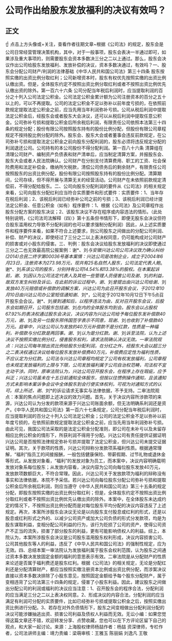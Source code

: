 # 公司作出给股东发放福利的决议有效吗？
## 正文
☝ 点击上方头像或+关注，查看作者往期文章~根据《公司法》的规定，股东会是公司日常经营管理决策机构，其中，对于一般事项，股东会表决一半通过即可，如果涉及重大事项的，则需要股东会资本多数决三分之二以上通过。那么，股东会决议作出公司给股东发放福利、发放补偿的决议，资本多数决通过，有效吗？一、股东会分配公司财产/利润的法律基础《中华人民共和国公司法》第三十四条 股东按照实缴的出资比例分取红利；公司新增资本时，股东有权优先按照实缴的出资比例认缴出资。但是，全体股东约定不按照出资比例分取红利或者不按照出资比例优先认缴出资的除外。第一百六十六条 公司分配当年税后利润时，应当提取利润的百分之十列入公司法定公积金。公司法定公积金累计额为公司注册资本的百分之五十以上的，可以不再提取。公司的法定公积金不足以弥补以前年度亏损的，在依照前款规定提取法定公积金之前，应当先用当年利润弥补亏损。公司从税后利润中提取法定公积金后，经股东会或者股东大会决议，还可以从税后利润中提取任意公积金。公司弥补亏损和提取公积金后所余税后利润，有限责任公司依照本法第三十四条的规定分配；股份有限公司按照股东持有的股份比例分配，但股份有限公司章程规定不按持股比例分配的除外。股东会、股东大会或者董事会违反前款规定，在公司弥补亏损和提取法定公积金之前向股东分配利润的，股东必须将违反规定分配的利润退还公司。公司持有的本公司股份不得分配利润。第一百八十六条 清算组在清理公司财产、编制资产负债表和财产清单后，应当制定清算方案，并报股东会、股东大会或者人民法院确认。公司财产在分别支付清算费用、职工的工资、社会保险费用和法定补偿金，缴纳所欠税款，清偿公司债务后的剩余财产，有限责任公司按照股东的出资比例分配，股份有限公司按照股东持有的股份比例分配。清算期间，公司存续，但不得开展与清算无关的经营活动。公司财产在未依照前款规定清偿前，不得分配给股东。二、公司向股东分配利润的要件从《公司法》的相关规定来看，公司向股东分配红利应当符合实质要件和形式要件：实质要件：1、当年存在税后利润；2、该税后利润已经弥补公司之前的亏损；3、该税后利润已经计提法定公积金、任意公积金（如有）程序要件：1、根据《公司法》及公司章程作出股东分配方案的股东决议；2、该股东决议不存在程序或内容违法的情形。（此处特别说明，《公司法司法解释（四）》第十五条但书情形下，即便无股东会决议但符合股东滥用权力导致不分配利润的也可以要求强制分配利润）因此，从上述实质要件和程序要件来看，如果不符合上述要求，则公司股东之间做出的分配公司利润、补偿、财产的决议，即使经过了三分之二以上表决权同意，仍可能构成对公司财产的损害或对小股东的侵害。三、判例：股东会决议给股东发放福利的决议即使通过三分之二也无效最高院公报案例：谢*、刘*与安徽兴达公司公司决议效力确认纠纷(2014)合民二终字第00036号基本案情：兴达公司是改制企业，成立于2004年6月23日，注册资本为273.98万元，现共有25名自然人股东，公司法定代表人鲍*。谢*、刘*系该公司的股东，分别持有公司14.54%和13.38%的股权。在本案起诉前，谢*、刘*因认为公司法定代表人及其他一些管理人员侵害公司及谢*、刘*的利益，故双方发生纠纷及诉讼。在此前的诉讼过程中，谢*、刘*曾提出由兴达公司给谢*、刘*发放40万元赔偿或补偿款的调解方案，兴达公司为此召开股东会议，于2012年10月10日由兴达公司办公室短信通知谢*、刘*，公司定于2012年10月12日下午5点召开股东会会议。谢*、刘*接到通知后，以程序违法为由，反对召开股东会议，后股东会如期召开，公司股东包括谢*、刘*在内的全体股东均到会。股东会以占股权67.92%的表决权通过股东会决议，决议内容为兴达公司给予每位股东发补偿款40万元，谢*、刘*及另一位股东邢伟国签字表示不同意，现谢*、刘*也收到了补偿款40万元。庭审中，兴达公司认为发放的40万元补偿款不是分红款，性质是一种福利，补偿款与分红款是两回事。谢*、刘*认为是分红款。谢*、刘*诉至法院，认为上述决议不按照实缴比例分红，侵害股东权利，请求法院确认决议无效。一审法院观点：兴达公司每年按出资比例给股东分配利润，在分红之外，经股东大会以超三分之二表决权通过决议给每位股东发放补偿费40万元，补偿费应定性为福利性质，不应认定为分红款。公司法与兴达公司章程均规定了公司有权发放福利，公司章程也未规定发放福利的上限与下限，公司发放福利属于公司自治权范畴，司法权不宜主动干涉。同时，原审法院认为，兴达公司召开股东会，在程序上存在瑕疵，应予纠正；兴达公司虽未在十五日前通知全体股东，但按以往惯例操作通知，且该通知方式未影响本案诉争会议中全体股东到会行使实体权利，可视为对通知方式的认可。综上所述，谢*、刘*的诉讼请求无事实与法律依据，不予支持。二审法院观点：本案的焦点问题即上述决议的效力问题。首先，关于决议内容所涉款项的来源，兴达公司认为分发的款项来源于兴达公司账面余额，但无法明确系利润还是资产。《中华人民共和国公司法》第一百六十七条规定，公司分配当年税后利润时，应当提取利润的百分之十列入公司法定公积金；公司的法定公积金不足以弥补以前年度亏损的，在依照前款规定提取法定公积金之前，应当先用当年利润弥补亏损。由此可见，我国公司法采取的是法定公积金分配准则，即公司在未补亏以及未留存相应比例公积金的情形下，所获利润不得用于分配。兴达公司有责任提供证据证明兴达公司是否按照法律规定弥补亏损并提取了法定公积金，但兴达公司未提交证据证明。其次，关于款项的性质，兴达公司辩称分发款项系福利性质。根据通常理解，“福利”指员工的间接报酬，一般包括健康保险、带薪假期、过节礼物或退休金等形式。从发放对象看，“福利”的发放对象为员工，而本案中，决议内容明确载明发放对象系每位股东；从发放内容看，决议内容为公司向每位股东发放40万元，发放款项数额巨大，不符合常理。因此，兴达公司关于发放款项为福利的辩称没有事实和法律依据，本院不予采信。若兴达公司向每位股东分配公司弥补亏损和提取公积金后所余税后利润，则应当遵守《中华人民共和国公司法》第三十五条的规定分配，即股东按照实缴的出资比例分取红利；但是，全体股东约定不按照出资比例分取红利或者不按照出资比例优先认缴出资的除外。本案中，在全体股东未达成约定的情况下，不按照出资比例分配而是对每位股东平均分配的决议内容违反了上述规定。再次，本案所涉股东会决议无论是以向股东支付股息或红利的形式，还是以股息或红利形式之外的、以减少公司资产或加大公司负债的形式分发款项，均是为股东谋取利益，变相分配公司利益的行为，该行为贬损了公司的资产，使得公司资产不正当的流失，损害了部分股东的利益，更有可能影响债权人的利益。综上，本院认为，本案所涉股东会决议是公司股东滥用股东权利形成，决议内容损害公司、公司其他股东等人的利益，违反了《中华人民共和国公司法》的强制性规定，应为无效。四、总结本案一审法院认为发放福利属于股东会权利范围，认为股东之间通过资本多数决发放固定金额的福利的意思表示有效。二审法院是从分配财产的性质来论述是否属于福利费还是股东红利。根据《公司法》的相关规定，无论是分配红利还是分配清算财产，都应当按照实缴注册资本比例或出资比例分配，而涉案决议直接以资本多数决排除了小股东意见，按照固定金额给予每个股东分配财产，属于变相违背了公司法第三十四条的规定，侵害了小股东利益。因此，建议股东之间做出分配公司的利润或福利的决议应当注意：1、召开股东会的程序合法，分配利润的应当满足三分之二以上表决权同意。2、形成决议的内容合法，分配利润的应当满足有利润可分配的实质要件，比如已经弥补亏损或提取公积金之后，按照实缴出资比例进行分配。3、若存在对外负债情形下，股东之间变相做出分配利润分配的决议可能涉嫌抽逃出资、损害公司利益及债权人利益而无效。无讼小编：如果您觉得这篇文章还不错，欢迎转发分享、点赞收藏，您也可以在下方评论区留下自己的观点，和大家一起讨论。来源：上海股权律师杨喆作者：杨喆 资深律师，专栏作者，公司法讲师主编：靖力责编：梁萌审核：王雅玉 陈丽娟 刘逸凡 王敬